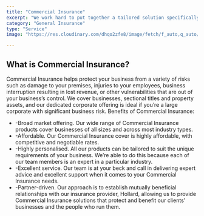 ```yaml
---
title: "Commercial Insurance"
excerpt: "We work hard to put together a tailored solution specifically for your business."
category: "General Insurance"
type: "Service"
image: "https://res.cloudinary.com/dhqo2zfe8/image/fetch/f_auto,q_auto/https://covereffectinsurance.netlify.app/_next/image%3Furl%3D%252Fimages%252Fcommercial.jpg%26w%3D3840%26q%3D75"

---
```

## What is Commercial Insurance? ##

Commercial Insurance helps protect your business from a variety of risks such as damage to your premises, injuries to your employees, business interruption resulting in lost revenue, or other vulnerabilities that are out of your business’s control. We cover businesses, sectional titles and property assets, and our dedicated corporate offering is ideal if you’re a large corporate with significant business risk. 
Benefits of Commercial Insurance:

-    -Broad market offering. Our wide range of Commercial Insurance products cover businesses of all sizes and across most industry types.
-    -Affordable. Our Commercial Insurance cover is highly affordable, with competitive and negotiable rates. 
-    -Highly personalised. All our products can be tailored to suit the unique requirements of your business. We’re able to do this because each of our team members is an expert in a particular industry. 
-    -Excellent service. Our team is at your beck and call in delivering expert advice and excellent support when it comes to your Commercial Insurance needs.
-    -Partner-driven. Our approach is to establish mutually beneficial relationships with our insurance provider, Hollard, allowing us to provide Commercial Insurance solutions that protect and benefit our clients’ businesses and the people who run them.
